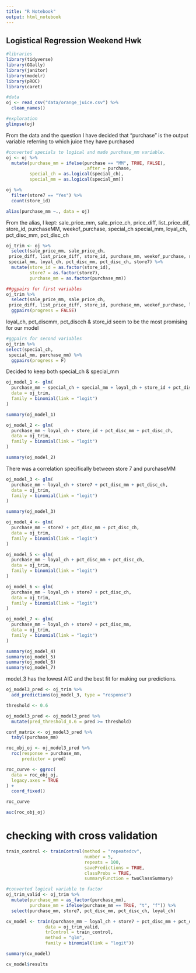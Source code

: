 ```yaml
---
title: "R Notebook"
output: html_notebook
---
```

## Logistical Regression Weekend Hwk
```r
#libraries
library(tidyverse)
library(GGally)
library(janitor)
library(modelr)
library(pROC)
library(caret)
```


```r
#data
oj <- read_csv("data/orange_juice.csv") %>% 
  clean_names()
```

```r
#exploration
glimpse(oj)
```
From the data and the question I have decided that "purchase" 
is the output variable referring to which juice they have purchased 


```r
#converted specials to logical and made purchase_mm variable.
oj <- oj %>% 
  mutate(purchase_mm = ifelse(purchase == "MM", TRUE, FALSE), 
                              .after = purchase,
         special_ch = as.logical(special_ch),
         special_mm = as.logical(special_mm)) 

```

```r
oj %>% 
  filter(store7 == "Yes") %>% 
  count(store_id)
```
 
```r
alias(purchase_mm ~., data = oj) 
```
 
 From  the alias, I kept: sale_price_mm, sale_price_ch, 
 price_diff, list_price_dif, store_id, purchaseMM, weekof_purchase, special_ch
 special_mm, loyal_ch, pct_disc_mm, pct_disc_ch
 
```r
oj_trim <- oj %>% 
  select(sale_price_mm, sale_price_ch, 
 price_diff, list_price_diff, store_id, purchase_mm, weekof_purchase, special_ch,
 special_mm, loyal_ch, pct_disc_mm, pct_disc_ch, store7) %>% 
  mutate(store_id = as.factor(store_id),
         store7 = as.factor(store7),
         purchase_mm = as.factor(purchase_mm))
```
 

```r
##ggpairs for first variables
oj_trim %>% 
  select(sale_price_mm, sale_price_ch, 
 price_diff, list_price_diff, store_id, purchase_mm, weekof_purchase, loyal_ch, pct_disc_mm, pct_disc_ch) %>% 
  ggpairs(progress = FALSE)
```
 loyal_ch, pct_discmm, pct_discch & store_id seem to be the most promising for our model
 
```r
#ggpairs for second variables
oj_trim %>%  
select(special_ch,
 special_mm, purchase_mm) %>%
  ggpairs(progress = F)
```
Decided to keep both special_ch & special_mm
 
```r
oj_model_1 <- glm(
  purchase_mm ~ special_ch + special_mm + loyal_ch + store_id + pct_disc_mm + pct_disc_ch,
  data = oj_trim,
  family = binomial(link = "logit")
)
```
 
```r
summary(oj_model_1)
```
 
```r
oj_model_2 <- glm(
  purchase_mm ~ loyal_ch + store_id + pct_disc_mm + pct_disc_ch,
  data = oj_trim,
  family = binomial(link = "logit")
)

summary(oj_model_2)
```

There was a correlation specifically between store 7 and 
purchaseMM 
 
```r
oj_model_3 <- glm(
  purchase_mm ~ loyal_ch + store7 + pct_disc_mm + pct_disc_ch,
  data = oj_trim,
  family = binomial(link = "logit")
)

summary(oj_model_3)
```
 
```r
oj_model_4 <- glm(
  purchase_mm ~ store7 + pct_disc_mm + pct_disc_ch,
  data = oj_trim,
  family = binomial(link = "logit")
)

oj_model_5 <- glm(
  purchase_mm ~ loyal_ch + pct_disc_mm + pct_disc_ch,
  data = oj_trim,
  family = binomial(link = "logit")
)

oj_model_6 <- glm(
  purchase_mm ~ loyal_ch + store7 + pct_disc_ch,
  data = oj_trim,
  family = binomial(link = "logit")
)

oj_model_7 <- glm(
  purchase_mm ~ loyal_ch + store7 + pct_disc_mm,
  data = oj_trim,
  family = binomial(link = "logit")
)

summary(oj_model_4)
summary(oj_model_5)
summary(oj_model_6)
summary(oj_model_7)

```
model_3 has the lowest AIC and the best fit for making
our predictions. 

```r
oj_model3_pred <- oj_trim %>% 
  add_predictions(oj_model_3, type = "response")
```

```r
threshold <- 0.6

oj_model3_pred <- oj_model3_pred %>% 
  mutate(pred_threshold_0.6 = pred >= threshold)

conf_matrix <- oj_model3_pred %>% 
  tabyl(purchase_mm)

roc_obj_oj <- oj_model3_pred %>% 
  roc(response = purchase_mm,
      predictor = pred)

roc_curve <- ggroc(
  data = roc_obj_oj,
  legacy.axes = TRUE
) +
  coord_fixed()

roc_curve
```
 
```r
auc(roc_obj_oj)
```

# checking with cross validation
```r
train_control <- trainControl(method = "repeatedcv",
                              number = 5, 
                              repeats = 100,
                              savePredictions = TRUE,
                              classProbs = TRUE,
                              summaryFunction = twoClassSummary)
```
 
```r
#converted logical variable to factor
oj_trim_valid <- oj_trim %>% 
  mutate(purchase_mm = as_factor(purchase_mm),
         purchase_mm = ifelse(purchase_mm == TRUE, "t", "f")) %>% 
  select(purchase_mm, store7, pct_disc_mm, pct_disc_ch, loyal_ch) 
```


 
```r
cv_model <- train(purchase_mm ~ loyal_ch + store7 + pct_disc_mm + pct_disc_ch,
               data = oj_trim_valid,
               trControl = train_control,
               method = "glm",
               family = binomial(link = "logit"))
```

```r
summary(cv_model)

cv_model$results
```
